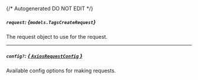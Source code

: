 {/* Autogenerated DO NOT EDIT  */}

##### `request`: *{`models.TagsCreateRequest`}*
The request object to use for the request.
<Collapsible openLabel={Labels.showProperties} closeLabel={Labels.hideProperties}>
    <TagsCreateRequest/>
</Collapsible>

---
##### `config?`: [*{ `AxiosRequestConfig` }*](https://axios-http.com/docs/req_config)
Available config options for making requests.


